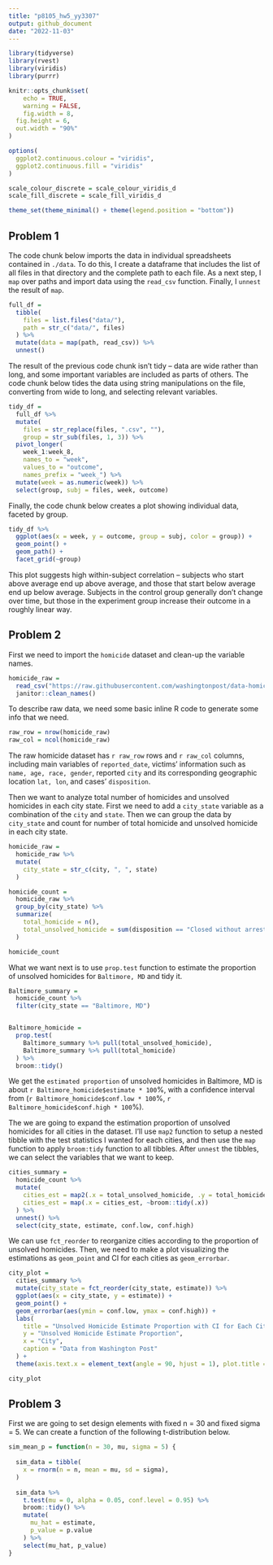 ```yaml
---
title: "p8105_hw5_yy3307"
output: github_document
date: "2022-11-03"
---
```


```r
library(tidyverse)
library(rvest)
library(viridis)
library(purrr)

knitr::opts_chunk$set(
	echo = TRUE,
	warning = FALSE,
	fig.width = 8, 
  fig.height = 6,
  out.width = "90%"
)

options(
  ggplot2.continuous.colour = "viridis",
  ggplot2.continuous.fill = "viridis"
)

scale_colour_discrete = scale_colour_viridis_d
scale_fill_discrete = scale_fill_viridis_d

theme_set(theme_minimal() + theme(legend.position = "bottom"))
```

## Problem 1

The code chunk below imports the data in individual spreadsheets contained in `./data`. To do this, I create a dataframe that includes the list of all files in that directory and the complete path to each file. As a next step, I `map` over paths and import data using the `read_csv` function. Finally, I `unnest` the result of `map`.

```r
full_df = 
  tibble(
    files = list.files("data/"),
    path = str_c("data/", files)
  ) %>% 
  mutate(data = map(path, read_csv)) %>% 
  unnest()
```

The result of the previous code chunk isn't tidy -- data are wide rather than long, and some important variables are included as parts of others. The code chunk below tides the data using string manipulations on the file, converting from wide to long, and selecting relevant variables. 

```r
tidy_df = 
  full_df %>% 
  mutate(
    files = str_replace(files, ".csv", ""),
    group = str_sub(files, 1, 3)) %>% 
  pivot_longer(
    week_1:week_8,
    names_to = "week",
    values_to = "outcome",
    names_prefix = "week_") %>% 
  mutate(week = as.numeric(week)) %>% 
  select(group, subj = files, week, outcome)
```

Finally, the code chunk below creates a plot showing individual data, faceted by group. 

```r
tidy_df %>% 
  ggplot(aes(x = week, y = outcome, group = subj, color = group)) + 
  geom_point() + 
  geom_path() + 
  facet_grid(~group)
```

This plot suggests high within-subject correlation -- subjects who start above average end up above average, and those that start below average end up below average. Subjects in the control group generally don't change over time, but those in the experiment group increase their outcome in a roughly linear way. 

## Problem 2

First we need to import the `homicide` dataset and clean-up the variable names.

```r
homicide_raw = 
  read_csv("https://raw.githubusercontent.com/washingtonpost/data-homicides/master/homicide-data.csv") %>% 
  janitor::clean_names()
```

To describe raw data, we need some basic inline R code to generate some info that we need.

```r
raw_row = nrow(homicide_raw)
raw_col = ncol(homicide_raw)
```

The raw homicide dataset has `r raw_row` rows and `r raw_col` columns, including main variables of `reported_date`, victims' information such as `name, age, race, gender`, reported `city` and its corresponding geographic location `lat, lon`, and cases' `disposition`.

Then we want to analyze total number of homicides and unsolved homicides in each city state. First we need to add a `city_state` variable as a combination of the `city` and `state`. Then we can group the data by  `city_state` and count for number of total homicide and unsolved homicide in each city state.

```r
homicide_raw =
  homicide_raw %>% 
  mutate(
    city_state = str_c(city, ", ", state)
  )

homicide_count =
  homicide_raw %>%
  group_by(city_state) %>%
  summarize(
    total_homicide = n(),
    total_unsolved_homicide = sum(disposition == "Closed without arrest" | disposition == "Open/No arrest")
  )

homicide_count
```

What we want next is to use `prop.test` function to estimate the proportion of unsolved homicides for `Baltimore, MD` and tidy it.

```r
Baltimore_summary = 
  homicide_count %>% 
  filter(city_state == "Baltimore, MD")


Baltimore_homicide =
  prop.test(
    Baltimore_summary %>% pull(total_unsolved_homicide), 
    Baltimore_summary %>% pull(total_homicide)
  ) %>% 
  broom::tidy()
```

We get the `estimated proportion` of unsolved homicides in Baltimore, MD is about `r Baltimore_homicide$estimate * 100`%, with a confidence interval from (`r Baltimore_homicide$conf.low * 100`%, `r Baltimore_homicide$conf.high * 100`%).

The we are going to expand the estimation proportion of unsolved homicides for all cities in the dataset. I'll use `map2` function to setup a nested tibble with the test statistics I wanted for each cities, and then use the `map` function to apply `broom:tidy` function to all tibbles. After `unnest` the tibbles, we can select the variables that we want to keep.

```r
cities_summary =
  homicide_count %>%
  mutate(
    cities_est = map2(.x = total_unsolved_homicide, .y = total_homicide, ~prop.test(.x, .y)),
    cities_est = map(.x = cities_est, ~broom::tidy(.x))
  ) %>% 
  unnest() %>%
  select(city_state, estimate, conf.low, conf.high)
```

We can use `fct_reorder` to reorganize cities according to the proportion of unsolved homicides. Then, we need to make a plot visualizing the estimations as `geom_point` and CI for each cities as `geom_errorbar`. 

```r
city_plot =
  cities_summary %>%
  mutate(city_state = fct_reorder(city_state, estimate)) %>% 
  ggplot(aes(x = city_state, y = estimate)) +
  geom_point() +
  geom_errorbar(aes(ymin = conf.low, ymax = conf.high)) +
  labs(
    title = "Unsolved Homicide Estimate Proportion with CI for Each City",
    y = "Unsolved Homicide Estimate Proportion",
    x = "City",
    caption = "Data from Washington Post"
  ) +
  theme(axis.text.x = element_text(angle = 90, hjust = 1), plot.title = element_text(hjust = 0.5))

city_plot
```

## Problem 3

First we are going to set design elements with fixed n = 30 and fixed sigma = 5. We can create a function of the following t-distribution below.

```r
sim_mean_p = function(n = 30, mu, sigma = 5) {
  
  sim_data = tibble(
    x = rnorm(n = n, mean = mu, sd = sigma),
  )
  
  sim_data %>% 
    t.test(mu = 0, alpha = 0.05, conf.level = 0.95) %>% 
    broom::tidy() %>%
    mutate(
      mu_hat = estimate,
      p_value = p.value
    ) %>% 
    select(mu_hat, p_value)
}
```
